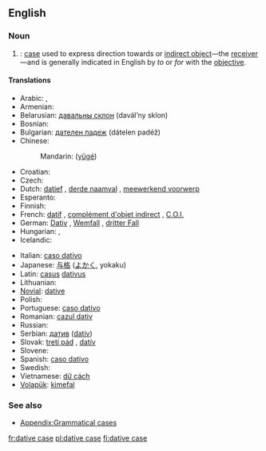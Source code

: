==English==
{{wikipedia}}

===Noun===
{{en-noun|sg=dative case}}

# {{grammar}}: [[case]] used to express direction towards or [[indirect object]]—the [[receiver]]—and is generally indicated in English by ''to'' or ''for'' with the [[objective]].

====Translations====
{{trans-top|grammatical case}}
* Arabic: {{Arab|[[حالة المفعول له|حَالةُ المَفْعُولُ لَهُ]]}} {{IPAchar|(ħáltu l-mafʕūlu láhu)}} {{f}}, {{Arab|[[حالة من حالات النصب|حَالَة مِنْ حَالاَتُ النُّصْب]]}} {{IPAchar|(ħāla min al-ħalātu n-núṣb)}} {{f}}
* Armenian: {{t|hy|տրական հոլով|tr=trakan holov}}
* Belarusian: [[давальны склон]] (davál’ny sklon) {{m}}
* Bosnian: {{t-|bs|dativ|m}}
* Bulgarian: [[дателен падеж]] (dátelen padéž) {{m}}
* Chinese:
*: Mandarin: {{zh-ts|與格|与格}} ([[yǔgé]])
* Croatian: {{t-|hr|dativ|m}}
* Czech: {{t-|cs|třetí pád|m}}
* Dutch: [[datief]] {{m}}, [[derde naamval]] {{m}}, [[meewerkend voorwerp]] {{n}}
* Esperanto: {{t-|eo|dativo|xs=Esperanto}}
* Finnish: {{t+|fi|datiivi}}
* French: [[datif]] {{m}}, [[complément d'objet indirect]] {{m}}, [[C.O.I.]] {{m}}
* German: [[Dativ]] {{m}}, [[Wemfall]] {{m}}, [[dritter Fall]] {{m}}
* Hungarian: {{t+|hu|részes eset}}, {{t|hu|részeshatározó eset}}
* Icelandic: {{t+|is|þágufall|n}}
{{trans-mid}}
* Italian: [[caso dativo]] {{m}}
* Japanese: [[与格]] ([[よかく]], yokaku)
* Latin: [[casus]] [[dativus]] {{m}}
* Lithuanian: {{t+|lt|naudininkas|m|xs=Lithuanian}}
* [[Novial]]: [[dative]]
* Polish: {{t+|pl|celownik|m}}
* Portuguese: [[caso dativo]] {{m}}
* Romanian: [[cazul dativ]] {{m}}
* Russian: {{t-|ru|дательный падеж|m|tr=dátel’nyj padéž|sc=Cyrl}}
* Serbian: [[датив]] ([[dativ]]) {{m}}
* Slovak: [[tretí pád]] {{m}}, [[datív]] {{m}}
* Slovene: {{t+|sl|dajalnik|m}}
* Spanish: [[caso dativo]] {{m}}
* Swedish: {{t+|sv|dativ}}
* Vietnamese: [[dữ cách]]
* [[Volapük]]: [[kimefal]]
{{trans-bottom}}

===See also===
* [[Appendix:Grammatical cases]]

[[fr:dative case]]
[[pl:dative case]]
[[fi:dative case]]